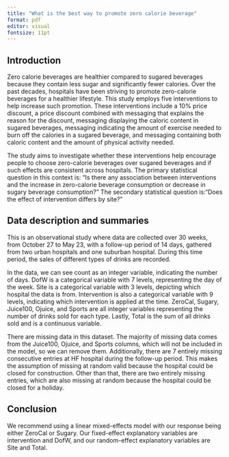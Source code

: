 ```yaml
---
title: "What is the best way to promote zero calorie beverage"
format: pdf
editor: visual
fontsize: 11pt
---
```


## Introduction

Zero calorie beverages are healthier compared to sugared beverages because they contain less sugar and significantly fewer calories. Over the past decades, hospitals have been striving to promote zero-calorie beverages for a healthier lifestyle. This study employs five interventions to help increase such promotion. These interventions include a 10% price discount, a price discount combined with messaging that explains the reason for the discount, messaging displaying the caloric content in sugared beverages, messaging indicating the amount of exercise needed to burn off the calories in a sugared beverage, and messaging containing both caloric content and the amount of physical activity needed.

The study aims to investigate whether these interventions help encourage people to choose zero-calorie beverages over sugared beverages and if such effects are consistent across hospitals. The primary statistical question in this context is: "Is there any association between interventions and the increase in zero-calorie beverage consumption or decrease in sugary beverage consumption?" The secondary statistical question is:"Does the effect of intervention differs by site?"

## Data description and summaries

This is an observational study where data are collected over 30 weeks, from October 27 to May 23, with a follow-up period of 14 days, gathered from two urban hospitals and one suburban hospital. During this time period, the sales of different types of drinks are recorded.

In the data, we can see count as an integer variable, indicating the number of days. DofW is a categorical variable with 7 levels, representing the day of the week. Site is a categorical variable with 3 levels, depicting which hospital the data is from. Intervention is also a categorical variable with 9 levels, indicating which intervention is applied at the time. ZeroCal, Sugary, Juice100, Ojuice, and Sports are all integer variables representing the number of drinks sold for each type. Lastly, Total is the sum of all drinks sold and is a continuous variable.

There are missing data in this dataset. The majority of missing data comes from the Juice100, Ojuice, and Sports columns, which will not be included in the model, so we can remove them. Additionally, there are 7 entirely missing consecutive entries at HF hospital during the follow-up period. This makes the assumption of missing at random valid because the hospital could be closed for construction. Other than that, there are two entirely missing entries, which are also missing at random because the hospital could be closed for a holiday.

## Conclusion

We recommend using a linear mixed-effects model with our response being either ZeroCal or Sugary. Our fixed-effect explanatory variables are intervention and DofW, and our random-effect explanatory variables are Site and Total.
